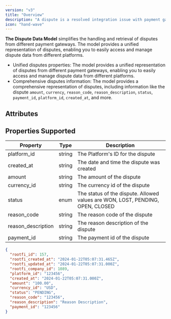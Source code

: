 ```yaml
---
version: "v3"
title: "Overview"
description: "A dispute is a resolved integration issue with payment gateway causing transaction discrepancies"
icon: "hand-wave"
---
```


**The Dispute Data Model** simplifies the handling and retrieval of disputes from different payment gateways. The model provides a unified representation of disputes, enabling you to easily access and manage dispute data from different platforms.

- Unified disputes properties: The model provides a unified representation of disputes from different payment gateways, enabling you to easily access and manage dispute data from different platforms.
- Comprehensive disputes information: The model provides a comprehensive representation of disputes, including information like the dispute `amount`, `currency`, `reason_code`, `reason_description`, `status`, `payment_id`, `platform_id`, `created_at`, and more.

## Attributes

## Properties Supported

| Property           | Type   | Description                                                                    |
| ------------------ | ------ | ------------------------------------------------------------------------------ |
| platform_id        | string | The Platform's ID for the dispute                                              |
| created_at         | string | The date and time the dispute was created                                      |
| amount             | string | The amount of the dispute                                                      |
| currency_id        | string | The currency id of the dispute                                                 |
| status             | enum   | The status of the dispute. Allowed values are WON, LOST, PENDING, OPEN, CLOSED |
| reason_code        | string | The reason code of the dispute                                                 |
| reason_description | string | The reason description of the dispute                                          |
| payment_id         | string | The payment id of the dispute                                                  |

<ResponseExample name="The Dispute Object" >

```json The Dispute Response Object
{
  "rootfi_id": 157,
  "rootfi_created_at": "2024-01-22T05:07:31.465Z",
  "rootfi_updated_at": "2024-01-22T05:07:31.000Z",
  "rootfi_company_id": 1089,
  "platform_id": "123456",
  "created_at": "2024-01-22T05:07:31.000Z",
  "amount": "100.00",
  "currency_id": "USD",
  "status": "PENDING",
  "reason_code": "123456",
  "reason_description": "Reason Description",
  "payment_id": "123456"
}
```

</ResponseExample>
